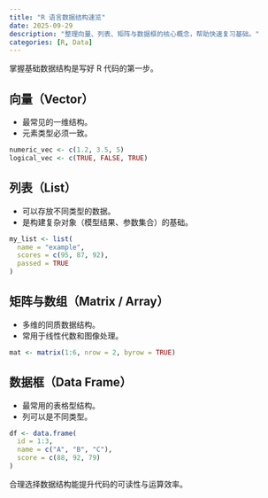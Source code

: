 ```yaml
---
title: "R 语言数据结构速览"
date: 2025-09-29
description: "整理向量、列表、矩阵与数据框的核心概念，帮助快速复习基础。"
categories: [R, Data]
---
```


掌握基础数据结构是写好 R 代码的第一步。

## 向量（Vector）

- 最常见的一维结构。
- 元素类型必须一致。

```r
numeric_vec <- c(1.2, 3.5, 5)
logical_vec <- c(TRUE, FALSE, TRUE)
```

## 列表（List）

- 可以存放不同类型的数据。
- 是构建复杂对象（模型结果、参数集合）的基础。

```r
my_list <- list(
  name = "example",
  scores = c(95, 87, 92),
  passed = TRUE
)
```

## 矩阵与数组（Matrix / Array）

- 多维的同质数据结构。
- 常用于线性代数和图像处理。

```r
mat <- matrix(1:6, nrow = 2, byrow = TRUE)
```

## 数据框（Data Frame）

- 最常用的表格型结构。
- 列可以是不同类型。

```r
df <- data.frame(
  id = 1:3,
  name = c("A", "B", "C"),
  score = c(88, 92, 79)
)
```

合理选择数据结构能提升代码的可读性与运算效率。
